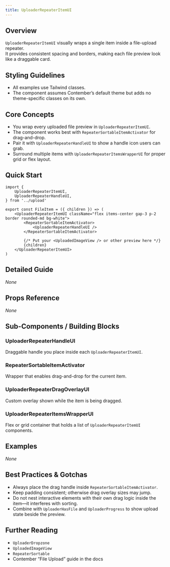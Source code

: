 ```yaml
---
title: UploaderRepeaterItemUI
---
```


<!-- Edited by human: false -->
<!-- Examples count: 0 -->
<!-- Source examples: 0 -->
<!-- Playground examples: 0 -->
<!-- External examples: 0 -->
<!-- Import examples: 0 -->

## Overview
`UploaderRepeaterItemUI` visually wraps a single item inside a file-upload repeater.  
It provides consistent spacing and borders, making each file preview look like a draggable card.

## Styling Guidelines
* All examples use Tailwind classes.  
* The component assumes Contember’s default theme but adds no theme-specific classes on its own.

## Core Concepts
* You wrap every uploaded file preview in `UploaderRepeaterItemUI`.
* The component works best with `RepeaterSortableItemActivator` for drag-and-drop.
* Pair it with `UploaderRepeaterHandleUI` to show a handle icon users can grab.
* Surround multiple items with `UploaderRepeaterItemsWrapperUI` for proper grid or flex layout.

## Quick Start
```tsx
import {
	UploaderRepeaterItemUI,
	UploaderRepeaterHandleUI,
} from '../upload'

export const FileItem = ({ children }) => (
	<UploaderRepeaterItemUI className="flex items-center gap-3 p-2 border rounded-md bg-white">
		<RepeaterSortableItemActivator>
			<UploaderRepeaterHandleUI />
		</RepeaterSortableItemActivator>

		{/* Put your <UploadedImageView /> or other preview here */}
		{children}
	</UploaderRepeaterItemUI>
)
```

## Detailed Guide
_None_

## Props Reference
_None_

## Sub-Components / Building Blocks
### UploaderRepeaterHandleUI
Draggable handle you place inside each `UploaderRepeaterItemUI`.

### RepeaterSortableItemActivator
Wrapper that enables drag-and-drop for the current item.

### UploaderRepeaterDragOverlayUI
Custom overlay shown while the item is being dragged.

### UploaderRepeaterItemsWrapperUI
Flex or grid container that holds a list of `UploaderRepeaterItemUI` components.

## Examples
_None_

## Best Practices & Gotchas
* Always place the drag handle inside `RepeaterSortableItemActivator`.
* Keep padding consistent; otherwise drag overlay sizes may jump.
* Do not nest interactive elements with their own drag logic inside the item—it interferes with sorting.
* Combine with `UploaderHasFile` and `UploaderProgress` to show upload state beside the preview.

## Further Reading
* `UploaderDropzone`
* `UploadedImageView`
* `RepeaterSortable`
* Contember “File Upload” guide in the docs

<!-- End of Generated Documentation -->